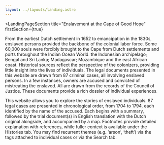 ```yaml
---
layout: ../layouts/landing.astro
---
```



<LandingPageSection
  title="Enslavement at the Cape of Good Hope"
  firstSection={true}
>
  From the earliest Dutch settlement in 1652 to emancipation in the 1830s,
  enslaved persons provided the backbone of the colonial labor force. Some
  60,000 souls were forcibly brought to the Cape from Dutch settlements and
  ports throughout the Indian Ocean World: the Indonesian archipelago; Bengal
  and Sri Lanka; Madagascar; Mozambique and the east African coast. Historical
  sources reflect the perspective of the colonizers, providing little insight
  into the lives of individuals. The legal documents presented in this website
  are drawn from 87 criminal cases, all involving enslaved persons. In a few
  instances, owners are accused and convicted of mistreating the enslaved. All
  are drawn from the records of the Council of Justice. These documents provide
  a rich dossier of individual experiences.
</LandingPageSection>

<LandingPageSection title="How to use this resource">
  This website allows you to explore the stories of enslaved individuals. 87
  legal cases are presented in chronological order, from 1704 to 1794, each
  identified by the name of the accused. Each begins with a summary, followed by
  the trial document(s) in English translation with the Dutch original
  alongside, and accompanied by a map. Footnotes provide detailed explanation
  with references, while fuller context is available under the Histories tab.
  You may find recurrent themes (e.g. ‘arson’, ‘theft’) via the tags attached to
  individual cases or via the Search tab.
</LandingPageSection>

<LandingPageSection title="Contributors" lastSection={true}>
  <Contributors />
</LandingPageSection>
